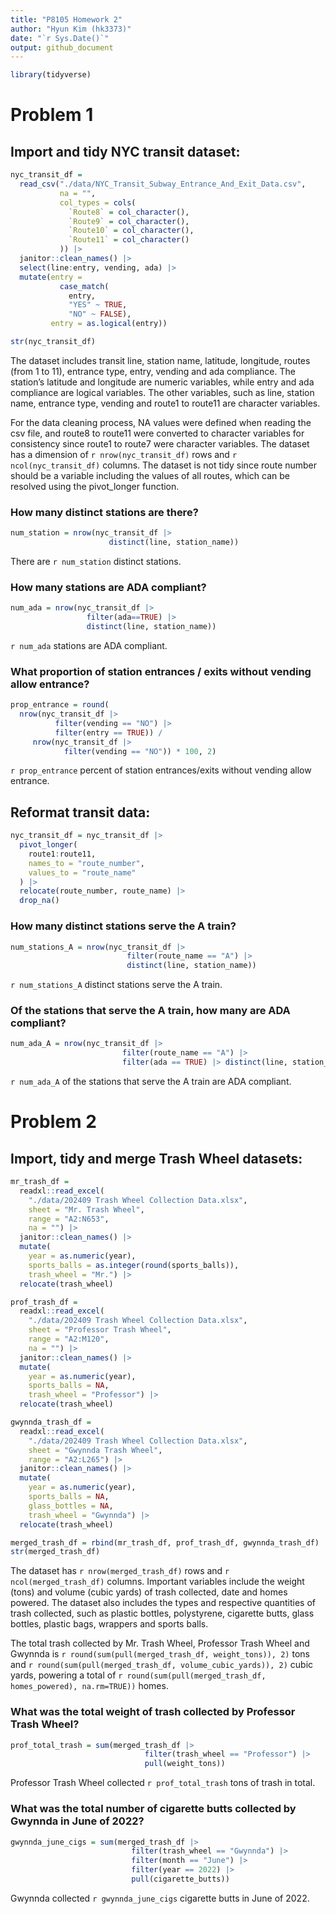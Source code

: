 ```yaml
---
title: "P8105 Homework 2"
author: "Hyun Kim (hk3373)"
date: "`r Sys.Date()`"
output: github_document
---
```


``` r
library(tidyverse)
```

# Problem 1

## Import and tidy NYC transit dataset:
```r

nyc_transit_df = 
  read_csv("./data/NYC_Transit_Subway_Entrance_And_Exit_Data.csv",
           na = "",
           col_types = cols(
             `Route8` = col_character(),
             `Route9` = col_character(),
             `Route10` = col_character(),
             `Route11` = col_character()
           )) |>
  janitor::clean_names() |>
  select(line:entry, vending, ada) |>
  mutate(entry = 
           case_match(
             entry,
             "YES" ~ TRUE,
             "NO" ~ FALSE),
         entry = as.logical(entry))

str(nyc_transit_df)

```

The dataset includes transit line, station name, latitude, longitude, routes 
(from 1 to 11), entrance type, entry, vending and ada compliance. The station's 
latitude and longitude are numeric variables, while entry and ada compliance are
logical variables. The other variables, such as line, station name, entrance 
type, vending and route1 to route11 are character variables. 

For the data cleaning process, NA values were defined when reading the csv file, 
and route8 to route11 were converted to character variables for consistency 
since route1 to route7 were character variables. The dataset has a dimension of 
`r nrow(nyc_transit_df)` rows and `r ncol(nyc_transit_df)` columns. The dataset 
is not tidy since route number should be a variable including the values of all 
routes, which can be resolved using the pivot_longer function.

### How many distinct stations are there? 
```r
num_station = nrow(nyc_transit_df |> 
                      distinct(line, station_name))
```
There are `r num_station` distinct stations.

### How many stations are ADA compliant?
```r
num_ada = nrow(nyc_transit_df |> 
                 filter(ada==TRUE) |> 
                 distinct(line, station_name))
```
`r num_ada` stations are ADA compliant. 

### What proportion of station entrances / exits without vending allow entrance?
```r
prop_entrance = round(
  nrow(nyc_transit_df |> 
          filter(vending == "NO") |> 
          filter(entry == TRUE)) / 
     nrow(nyc_transit_df |>
            filter(vending == "NO")) * 100, 2)
```
`r prop_entrance` percent of station entrances/exits without vending allow 
entrance. 

## Reformat transit data:
```r

nyc_transit_df = nyc_transit_df |>
  pivot_longer(
    route1:route11,
    names_to = "route_number",
    values_to = "route_name"
  ) |>
  relocate(route_number, route_name) |>
  drop_na()

```

### How many distinct stations serve the A train? 
```r
num_stations_A = nrow(nyc_transit_df |> 
                          filter(route_name == "A") |> 
                          distinct(line, station_name))
```
`r num_stations_A` distinct stations serve the A train. 

### Of the stations that serve the A train, how many are ADA compliant?
```r
num_ada_A = nrow(nyc_transit_df |> 
                         filter(route_name == "A") |> 
                         filter(ada == TRUE) |> distinct(line, station_name))
```
`r num_ada_A` of the stations that serve the A train are ADA compliant.

# Problem 2

## Import, tidy and merge Trash Wheel datasets:
```r

mr_trash_df = 
  readxl::read_excel(
    "./data/202409 Trash Wheel Collection Data.xlsx",
    sheet = "Mr. Trash Wheel",
    range = "A2:N653",
    na = "") |>
  janitor::clean_names() |>
  mutate(
    year = as.numeric(year),
    sports_balls = as.integer(round(sports_balls)),
    trash_wheel = "Mr.") |>
  relocate(trash_wheel)

prof_trash_df = 
  readxl::read_excel(
    "./data/202409 Trash Wheel Collection Data.xlsx",
    sheet = "Professor Trash Wheel",
    range = "A2:M120",
    na = "") |>
  janitor::clean_names() |>
  mutate(
    year = as.numeric(year),
    sports_balls = NA,
    trash_wheel = "Professor") |>
  relocate(trash_wheel)

gwynnda_trash_df = 
  readxl::read_excel(
    "./data/202409 Trash Wheel Collection Data.xlsx",
    sheet = "Gwynnda Trash Wheel",
    range = "A2:L265") |>
  janitor::clean_names() |>
  mutate(
    year = as.numeric(year),
    sports_balls = NA,
    glass_bottles = NA,
    trash_wheel = "Gwynnda") |>
  relocate(trash_wheel)

merged_trash_df = rbind(mr_trash_df, prof_trash_df, gwynnda_trash_df)
str(merged_trash_df)

```

The dataset has `r nrow(merged_trash_df)` rows and `r ncol(merged_trash_df)` 
columns. Important variables include the weight (tons) and volume (cubic yards) 
of trash collected, date and homes powered. The dataset also includes the types 
and respective quantities of trash collected, such as plastic bottles, 
polystyrene, cigarette butts, glass bottles, plastic bags, wrappers and sports 
balls. 

The total trash collected by Mr. Trash Wheel, Professor Trash Wheel and Gwynnda 
is `r round(sum(pull(merged_trash_df, weight_tons)), 2)` tons and 
`r round(sum(pull(merged_trash_df, volume_cubic_yards)), 2)` cubic yards, powering 
a total of `r round(sum(pull(merged_trash_df, homes_powered), na.rm=TRUE))` homes. 

### What was the total weight of trash collected by Professor Trash Wheel?
```r
prof_total_trash = sum(merged_trash_df |> 
                              filter(trash_wheel == "Professor") |> 
                              pull(weight_tons))
```
Professor Trash Wheel collected `r prof_total_trash` tons of trash in total. 

### What was the total number of cigarette butts collected by Gwynnda in June of 2022?
```r
gwynnda_june_cigs = sum(merged_trash_df |> 
                           filter(trash_wheel == "Gwynnda") |> 
                           filter(month == "June") |> 
                           filter(year == 2022) |> 
                           pull(cigarette_butts))
```
Gwynnda collected `r gwynnda_june_cigs` cigarette butts in June of 2022. 
